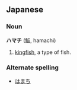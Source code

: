 ==Japanese==
===Noun===
'''ハマチ''' ([[魬]], hamachi)

# [[kingfish]], a type of fish. <!-- possibly also translates [[yellowtail]] -->

===Alternate spelling===
*[[はまち]]